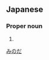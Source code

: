 ==Japanese==
{{ja-kanjitab|箕|田}}

===Proper noun===
{{ja-pos|proper|みのだ}}

# {{surname|lang=ja}}

[[Category:Japanese surnames|みのだ]]